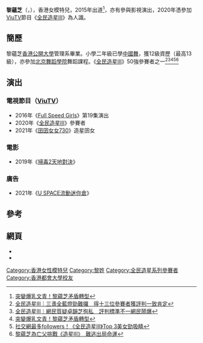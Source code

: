 {{藝人
| 姓名 = 黎蘊芝
| 類型 = 女藝人
| 原名 = 
| 圖片 = 
| 圖片尺寸 = 
| 圖片簡介 = 
| 羅馬拼音 = Lai Wan Chi
| 英文名 = Dilys Lai
| 國籍 = {{CNHK}}
| 出生日期 = {{birth date and age|1994|7|23}}
| 出生地點 = {{HKG-1959}}
| 職業 = 模特兒、藝員
| 語言 = [[粵語|粵語]]、[[英文|英文]]、[[國語|國語]]
| 教育程度 = [[香港公開大學|香港公開大學]]管理系
| 出道地點 = {{HKG}}
| 活躍年代 = 2015年至今
| 經紀公司 = 
| 代表作品 = ViuTV《[[全民造星III|全民造星III]]》
}}
'''黎蘊芝'''（{{lang-en|'''Dilys Lai'''}}，{{bd|1994年|7月23日||}}），香港女模特兒，2015年出道<ref>[https://hk.on.cc/hk/bkn/cnt/entertainment/20191002/bkn-20191002031445356-1002_00862_001.html 突變爆乳文青！黎蘊芝矛盾轉型]</ref>，亦有參與影視演出，2020年憑參加[[ViuTV|ViuTV]]節目《[[全民造星III|全民造星III]]》為人識。

==簡歷==
黎蘊芝[[香港公開大學|香港公開大學]]管理系畢業。小學二年級已學[[中國舞|中國舞]]，獲12級資歷（最高13級），亦參加[[北京舞蹈學院|北京舞蹈學院]]舞蹈課程。《[[全民造星III|全民造星III]]》50強參賽者之一<ref>[https://www.hk01.com/%E5%8D%B3%E6%99%82%E5%A8%9B%E6%A8%82/550273/     全民造星III｜三盞全藍燈勁難攞　得十三位參賽者獲評判一致肯定]</ref><ref>[https://www.hk01.com/%E5%8D%B3%E6%99%82%E5%A8%9B%E6%A8%82/547756/%E5%85%A8%E6%B0%91%E9%80%A0%E6%98%9Fiii-%E7%B6%B2%E6%B0%91%E8%B3%AA%E7%96%91%E5%8D%93%E9%9F%BB%E8%8A%9D%E5%BE%87%E7%A7%81-%E8%A9%95%E5%88%A4%E6%A8%99%E6%BA%96%E4%B8%8D%E4%B8%80%E7%B6%B2%E6%B0%91%E9%AC%A7%E7%88%86    全民造星III︱網民質疑卓韻芝徇私　評判標準不一網民鬧爆]</ref><ref>[https://hk.on.cc/hk/bkn/cnt/entertainment/20191002/bkn-20191002031445356-1002_00862_001.html   突變爆乳文青！黎蘊芝矛盾轉型]</ref><ref>[https://hk.on.cc/hk/bkn/cnt/entertainment/20201106/bkn-20201106180020745-1106_00862_001.html   社交網最多followers！《全民造星III》Top 3美女勁吸睛]</ref><ref>[https://hk.on.cc/hk/bkn/cnt/entertainment/20201127/bkn-20201127220824922-1127_00862_001.html     黎蘊芝為亡父挑戰《造星III》　難逃出局命運]</ref>

==演出==
===電視節目（[[ViuTV|ViuTV]]）===
*2016年《[[Full_Speed_Girls|Full Speed Girls]]》第19集演出
*2020年《[[全民造星III|全民造星III]]》參賽者
*2021年《[[囝囝女女730|囝囝女女730]]》造星囝女

===電影===
*2019年《[[掃毒2天地對決|掃毒2天地對決]]》

===廣告===
*2021年《[https://www.uspace.com.hk/ U SPACE流動迷你倉]》

==參考==
{{reflist}}

==網頁==
*{{instagram|lwc_dilys}}
*{{facebook|dilyslai723}}
[[Category:香港女性模特兒|Category:香港女性模特兒]]
[[Category:黎姓|Category:黎姓]]
[[Category:全民造星系列參賽者|Category:全民造星系列參賽者]]
[[Category:香港都會大學校友|Category:香港都會大學校友]]